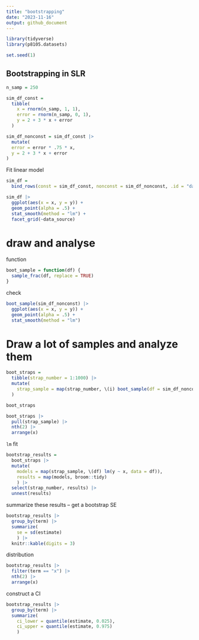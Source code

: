 ```yaml
---
title: "bootstrapping"
date: "2023-11-16"
output: github_document
---
```


```r
library(tidyverse)
library(p8105.datasets)

set.seed(1)
```

## Bootstrapping in SLR

```r
n_samp = 250

sim_df_const = 
  tibble(
    x = rnorm(n_samp, 1, 1),
    error = rnorm(n_samp, 0, 1),
    y = 2 + 3 * x + error
  )

sim_df_nonconst = sim_df_const |> 
  mutate(
  error = error * .75 * x,
  y = 2 + 3 * x + error
)
```

Fit linear model

```r
sim_df = 
  bind_rows(const = sim_df_const, nonconst = sim_df_nonconst, .id = "data_source") 

sim_df |> 
  ggplot(aes(x = x, y = y)) + 
  geom_point(alpha = .5) +
  stat_smooth(method = "lm") +
  facet_grid(~data_source) 
```

# draw and analyse 

function

```r
boot_sample = function(df) {
  sample_frac(df, replace = TRUE)
}
```

check

```r
boot_sample(sim_df_nonconst) |> 
  ggplot(aes(x = x, y = y)) + 
  geom_point(alpha = .5) +
  stat_smooth(method = "lm")
```

# Draw a lot of samples and analyze them

```r
boot_straps = 
  tibble(strap_number = 1:1000) |> 
  mutate(
    strap_sample = map(strap_number, \(i) boot_sample(df = sim_df_nonconst))
  )

boot_straps

boot_straps |> 
  pull(strap_sample) |> 
  nth(2) |> 
  arrange(x)
```

`lm` fit

```r
bootstrap_results = 
  boot_straps |> 
  mutate(
    models = map(strap_sample, \(df) lm(y ~ x, data = df)),
    results = map(models, broom::tidy)
    ) |> 
  select(strap_number, results) |> 
  unnest(results) 
```

summarize these results -- get a bootstrap SE

```r
bootstrap_results |> 
  group_by(term) |> 
  summarize(
    se = sd(estimate)
    ) |> 
  knitr::kable(digits = 3)
```

distribution

```r
bootstrap_results |>
  filter(term == "x") |>
  nth(2) |>
  arrange(x)
```

construct a CI

```r
bootstrap_results |> 
  group_by(term) |> 
  summarize(
    ci_lower = quantile(estimate, 0.025), 
    ci_upper = quantile(estimate, 0.975)
    ) 
```


